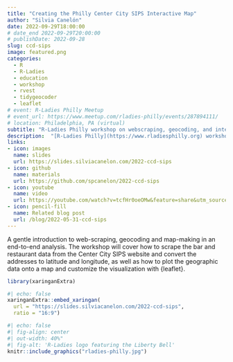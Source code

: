 ```yaml
---
title: "Creating the Philly Center City SIPS Interactive Map"
author: "Silvia Canelón"
date: 2022-09-29T18:00:00
# date_end 2022-09-29T20:00:00
# publishDate: 2022-09-28
slug: ccd-sips 
image: featured.png
categories:
  - R
  - R-Ladies
  - education
  - workshop
  - rvest
  - tidygeocoder
  - leaflet
# event: R-Ladies Philly Meetup
# event_url: https://www.meetup.com/rladies-philly/events/287894111/
# location: Philadelphia, PA (virtual)
subtitle: "R-Ladies Philly workshop on webscraping, geocoding, and interactive map-making"
description:  "[R-Ladies Philly](https://www.rladiesphilly.org) workshop on webscraping, geocoding, and interactive map-making"
links:
- icon: images
  name: slides
  url: https://slides.silviacanelon.com/2022-ccd-sips
- icon: github
  name: materials
  url: https://github.com/spcanelon/2022-ccd-sips
- icon: youtube
  name: video
  url: https://youtube.com/watch?v=tcfHr0oeOMw&feature=share&utm_source=EKLEiJECCKjOmKnC5IiRIQ
- icon: pencil-fill
  name: Related blog post
  url: /blog/2022-05-31-ccd-sips
---
```


A gentle introduction to web-scraping, geocoding and map-making in an end-to-end analysis. The workshop will cover how to scrape the bar and restaurant data from the Center City SIPS website and convert the addresses to latitude and longitude, as well as how to plot the geographic data onto a map and customize the visualization with {leaflet}. 

```r
library(xaringanExtra)
```

```r
#| echo: false
xaringanExtra::embed_xaringan(
  url = "https://slides.silviacanelon.com/2022-ccd-sips",
  ratio = "16:9")
```


```r
#| echo: false
#| fig-align: center
#| out-width: 40%"
#| fig-alt: 'R-Ladies logo featuring the Liberty Bell'
knitr::include_graphics("rladies-philly.jpg")
```
